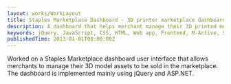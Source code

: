 ```yaml
---
layout: works/WorkLayout
title: Staples Marketplace Dashboard - 3D printer marketplace dashboard
description: A dashboard that helps merchant manage their 3D printed merchandises.
keywords: jQuery, JavaScript, CSS, HTML, Web app, Frontend, M-Active, Staples
publishedTime: 2013-01-01T00:00:00Z
---
```


Worked on a Staples Marketplace dashboard user interface that allows merchants to manage their
3D model assets to be sold in the marketplace. The dashboard is implemented mainly using jQuery and ASP.NET.
